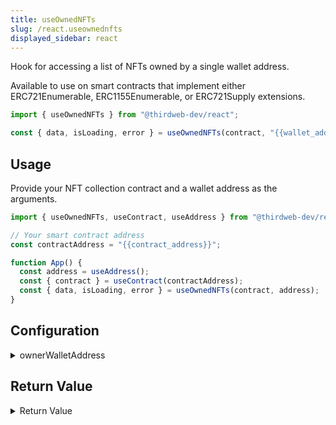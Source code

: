 ```yaml
---
title: useOwnedNFTs
slug: /react.useownednfts
displayed_sidebar: react
---
```


Hook for accessing a list of NFTs owned by a single wallet address.

Available to use on smart contracts that implement either ERC721Enumerable, ERC1155Enumerable, or ERC721Supply extensions.

```jsx
import { useOwnedNFTs } from "@thirdweb-dev/react";

const { data, isLoading, error } = useOwnedNFTs(contract, "{{wallet_address}}");
```

## Usage

Provide your NFT collection contract and a wallet address as the arguments.

```jsx
import { useOwnedNFTs, useContract, useAddress } from "@thirdweb-dev/react";

// Your smart contract address
const contractAddress = "{{contract_address}}";

function App() {
  const address = useAddress();
  const { contract } = useContract(contractAddress);
  const { data, isLoading, error } = useOwnedNFTs(contract, address);
}
```

## Configuration

<details>
  <summary>ownerWalletAddress</summary>
  <div>

### ownerWalletAddress (required)

The wallet address you want to query for.

Likely, you will want to view the connected wallet&rsquo;s NFTs.
se the [`useAddress`](/react/react.useaddress) hook to get this value.

```jsx
import { useOwnedNFTs, useContract, useAddress } from "@thirdweb-dev/react";

// Your smart contract address
const contractAddress = "{{contract_address}}";

function App() {
  // highlight-next-line
  const address = useAddress();
  const { contract } = useContract(contractAddress);
  const { data, isLoading, error } = useOwnedNFTs(
    contract,
    // highlight-next-line
    address,
  );
}
```

</div>
</details>

## Return Value

<details>
  <summary>Return Value</summary>
  <div>

The hook's `data` property, once loaded, contains an array of `NFT` objects, each containing the following properties:

```ts
{
    metadata: {
      id: string;
      uri: string;
      name?: string | number | undefined;
      description?: string | null | undefined;
      image?: string | null | undefined;
      external_url?: string | null | undefined;
      animation_url?: string | null | undefined;
      background_color?: string | undefined;
      properties?: {
          [x: string]: unknown;
      } | {
          [x: string]: unknown;
      }[] | undefined;
  };
    owner: string;
    type: "ERC1155" | "ERC721";
    supply: number;
    quantityOwned?: number; // Only available for ERC1155
}[];
```

</div>
</details>
